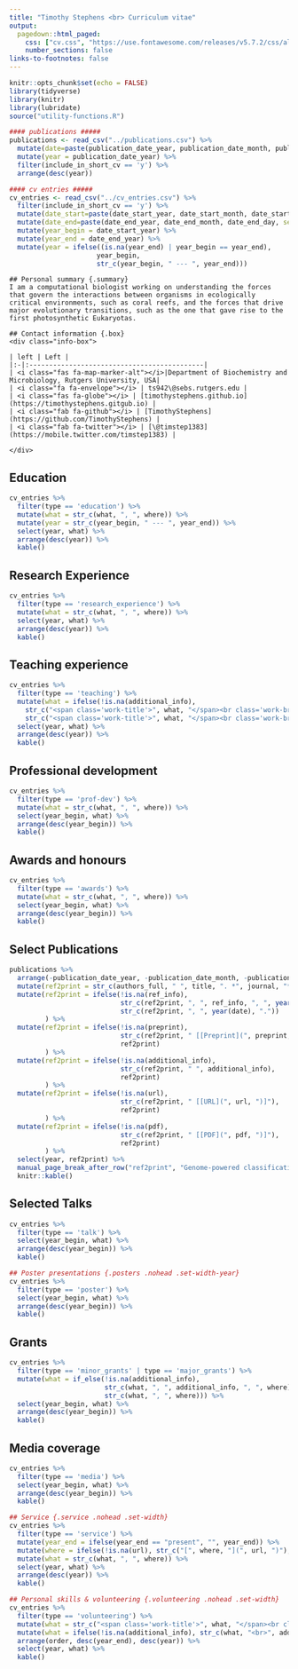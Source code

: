 ```yaml
---
title: "Timothy Stephens <br> Curriculum vitae"
output:
  pagedown::html_paged:
    css: ["cv.css", "https://use.fontawesome.com/releases/v5.7.2/css/all.css"]
    number_sections: false
links-to-footnotes: false
---
```



```r
knitr::opts_chunk$set(echo = FALSE)
library(tidyverse)
library(knitr)
library(lubridate)
source("utility-functions.R")

#### publications #####
publications <- read_csv("../publications.csv") %>%
  mutate(date=paste(publication_date_year, publication_date_month, publication_date_day, sep='-')) %>%
  mutate(year = publication_date_year) %>%
  filter(include_in_short_cv == 'y') %>%
  arrange(desc(year))

#### cv entries #####
cv_entries <- read_csv("../cv_entries.csv") %>% 
  filter(include_in_short_cv == 'y') %>%
  mutate(date_start=paste(date_start_year, date_start_month, date_start_day, sep='-')) %>%
  mutate(date_end=paste(date_end_year, date_end_month, date_end_day, sep='-')) %>%
  mutate(year_begin = date_start_year) %>%
  mutate(year_end = date_end_year) %>%
  mutate(year = ifelse((is.na(year_end) | year_begin == year_end),
                      year_begin,
                      str_c(year_begin, " --- ", year_end)))
```

<div class="grid-container"> 
<!-- top row -->
```block
## Personal summary {.summary}
I am a computational biologist working on understanding the forces that govern the interactions between organisms in ecologically critical environments, such as coral reefs, and the forces that drive major evolutionary transitions, such as the one that gave rise to the first photosynthetic Eukaryotas.
```

```block
## Contact information {.box}
<div class="info-box">

| left | Left |
|:-|:--------------------------------------------|
| <i class="fas fa-map-marker-alt"></i>|Department of Biochemistry and Microbiology, Rutgers University, USA|
| <i class="fa fa-envelope"></i> | ts942\@sebs.rutgers.edu |
| <i class="fas fa-globe"></i> | [timothystephens.github.io](https://timothystephens.gitgub.io) |
| <i class="fab fa-github"></i> | [TimothyStephens](https://github.com/TimothyStephens) |
| <i class="fab fa-twitter"></i> | [\@timstep1383](https://mobile.twitter.com/timstep1383) |

</div>
```

</div>

## Education {.nohead .set-width-range}
```r
cv_entries %>% 
  filter(type == 'education') %>% 
  mutate(what = str_c(what, ", ", where)) %>% 
  mutate(year = str_c(year_begin, " --- ", year_end)) %>% 
  select(year, what) %>%
  arrange(desc(year)) %>%
  kable()
```

## Research Experience {.nohead .set-width-range}
```r
cv_entries %>% 
  filter(type == 'research_experience') %>% 
  mutate(what = str_c(what, ", ", where)) %>% 
  select(year, what) %>%
  arrange(desc(year)) %>%
  kable()
```

## Teaching experience {.nohead .set-width-range}
```r
cv_entries %>% 
  filter(type == 'teaching') %>% 
  mutate(what = ifelse(!is.na(additional_info), 
    str_c("<span class='work-title'>", what, "</span><br class='work-break'>", where, "<br>", additional_info),
    str_c("<span class='work-title'>", what, "</span><br class='work-break'>", where))) %>% 
  select(year, what) %>%
  arrange(desc(year)) %>%
  kable()
```

## Professional development {.nohead .set-width-year}
```r
cv_entries %>% 
  filter(type == 'prof-dev') %>% 
  mutate(what = str_c(what, ", ", where)) %>% 
  select(year_begin, what) %>%
  arrange(desc(year_begin)) %>%
  kable()
```

## Awards and honours {.nohead .set-width-year}
```r
cv_entries %>% 
  filter(type == 'awards') %>% 
  mutate(what = str_c(what, ", ", where)) %>%  
  select(year_begin, what) %>%
  arrange(desc(year_begin)) %>%
  kable()
```

## Select Publications {.nohead .set-width-year}
```r
publications %>%
  arrange(-publication_date_year, -publication_date_month, -publication_date_day) %>%
  mutate(ref2print = str_c(authors_full, " ", title, ". *", journal, "*")) %>%
  mutate(ref2print = ifelse(!is.na(ref_info), 
                            str_c(ref2print, ", ", ref_info, ", ", year(date), "."), 
                            str_c(ref2print, ", ", year(date), "."))
         ) %>%
  mutate(ref2print = ifelse(!is.na(preprint), 
                            str_c(ref2print, " [[Preprint](", preprint, ")]"), 
                            ref2print)
         ) %>%
  mutate(ref2print = ifelse(!is.na(additional_info), 
                            str_c(ref2print, " ", additional_info), 
                            ref2print)
         ) %>%
  mutate(ref2print = ifelse(!is.na(url), 
                            str_c(ref2print, " [[URL](", url, ")]"), 
                            ref2print)
         ) %>%
  mutate(ref2print = ifelse(!is.na(pdf), 
                            str_c(ref2print, " [[PDF](", pdf, ")]"), 
                            ref2print)
         ) %>%
  select(year, ref2print) %>%
  manual_page_break_after_row("ref2print", "Genome-powered classification of microbial") %>%
  knitr::kable()
```

## Selected Talks {.nohead .set-width-year}
```r
cv_entries %>% 
  filter(type == 'talk') %>% 
  select(year_begin, what) %>%
  arrange(desc(year_begin)) %>%
  kable()
```

```r
## Poster presentations {.posters .nohead .set-width-year}
cv_entries %>% 
  filter(type == 'poster') %>%
  select(year_begin, what) %>% 
  arrange(desc(year_begin)) %>%
  kable()
```

## Grants {.nohead .set-width-year}
```r
cv_entries %>% 
  filter(type == 'minor_grants' | type == 'major_grants') %>% 
  mutate(what = if_else(!is.na(additional_info),
                        str_c(what, ", ", additional_info, ", ", where),
                        str_c(what, ", ", where))) %>% 
  select(year_begin, what) %>%
  arrange(desc(year_begin)) %>%
  kable()
```

## Media coverage {.nohead .set-width-year}
```r
cv_entries %>% 
  filter(type == 'media') %>%
  select(year_begin, what) %>% 
  arrange(desc(year_begin)) %>%
  kable()
```

```r
## Service {.service .nohead .set-width}
cv_entries %>% 
  filter(type == 'service') %>% 
  mutate(year_end = ifelse(year_end == "present", "", year_end)) %>% 
  mutate(where = ifelse(!is.na(url), str_c("[", where, "](", url, ")"), where)) %>% 
  mutate(what = str_c(what, ", ", where)) %>%
  select(year, what) %>% 
  arrange(desc(year)) %>%
  kable()
```

```r
## Personal skills & volunteering {.volunteering .nohead .set-width}
cv_entries %>%
  filter(type == 'volunteering') %>%
  mutate(what = str_c("<span class='work-title'>", what, "</span><br class='work-break'>", where)) %>%
  mutate(what = ifelse(!is.na(additional_info), str_c(what, "<br>", additional_info), what)) %>%
  arrange(order, desc(year_end), desc(year)) %>%
  select(year, what) %>%
  kable()
```
